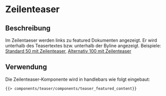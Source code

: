 
<Meta of={TeaserFeaturedContentStories} />

# Zeilenteaser

## Beschreibung

Im Zeilentaeser werden links zu featured Dokumenten angezeigt. Er wird unterhalb des Teasertextes bzw. unterhalb der Byline angezeigt.
Beispiele: [Standard 50 mit Zeilenteaser](?path=/story/komponenten-teaser-standard--standard-50-mit-featured-content), [Alternativ 100 mit Zeilenteaser](?path=/story/komponenten-teaser-alternativ--alternativ-100-mit-featured-content)

## Verwendung

Die Zeilenteaser-Komponente wird in handlebars wie folgt eingebaut:

```html
{{> components/teaser/components/teaser_featured_content}}
```

<Canvas withToolbar>
    <Story of={TeaserFeaturedContentStories.Default} />
</Canvas>

<ArgsTable story="default" />

